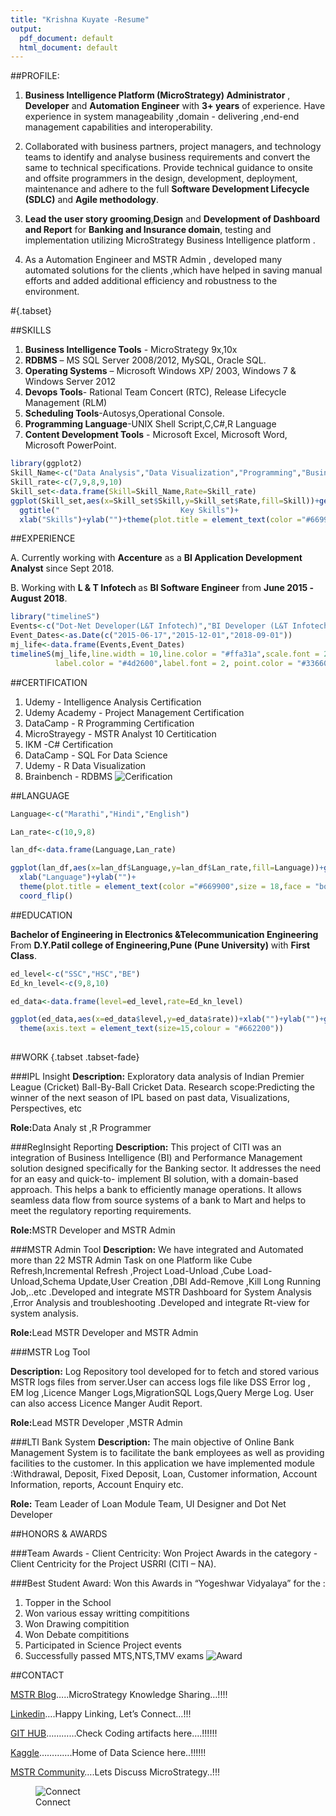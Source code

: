 ---
title: "Krishna Kuyate -Resume"
output:
  pdf_document: default
  html_document: default
---

##PROFILE:

1. **Business Intelligence Platform (MicroStrategy) Administrator** , **Developer** and **Automation Engineer** with **3+ years** of experience. Have experience in system manageability ,domain - delivering ,end-end management capabilities and interoperability.

2. Collaborated with business partners, project managers, and technology teams to identify and analyse business requirements and convert the same to technical specifications. Provide technical guidance to onsite and offsite programmers in the design, development, deployment, maintenance and adhere to the full **Software Development Lifecycle (SDLC)** and **Agile methodology**.

3. **Lead the user story grooming**,**Design** and **Development of Dashboard and Report** for **Banking and Insurance domain**, testing and implementation utilizing MicroStrategy Business Intelligence platform .

4. As a Automation Engineer and MSTR Admin , developed many automated solutions for the clients ,which have helped in saving manual efforts and added additional efficiency and robustness to the environment.



#{.tabset}

##SKILLS

1. **Business Intelligence Tools** - MicroStrategy 9x,10x 
2. **RDBMS** – MS SQL Server 2008/2012, MySQL, Oracle SQL. 
3. **Operating Systems** – Microsoft Windows XP/ 2003, Windows 7 & Windows Server 2012
4. **Devops Tools**- Rational Team Concert (RTC), Release Lifecycle Management (RLM) 
6. **Scheduling Tools**-Autosys,Operational Console.
7. **Programming Language**-UNIX Shell Script,C,C#,R Language 
8. **Content Development Tools** - Microsoft Excel, Microsoft Word, Microsoft PowerPoint. 

```{r echo=FALSE}
library(ggplot2)
Skill_Name<-c("Data Analysis","Data Visualization","Programming","Business Intelligence","Team Management")
Skill_rate<-c(7,9,8,9,10)
Skill_set<-data.frame(Skill=Skill_Name,Rate=Skill_rate)
ggplot(Skill_set,aes(x=Skill_set$Skill,y=Skill_set$Rate,fill=Skill))+geom_bar(stat = "identity",position="dodge")+
  ggtitle("                           Key Skills")+
  xlab("Skills")+ylab("")+theme(plot.title = element_text(color ="#669900",size = 18,face = "bold"),axis.text = element_text(angle = 45,hjust=1))


```


##EXPERIENCE

A. Currently working  with **Accenture**  as a **BI Application Development Analyst**  since  Sept 2018.

B. Working with **L & T Infotech ** as  **BI Software Engineer** from  **June 2015 -August 2018**.


```{r echo=FALSE}
library("timelineS")
Events<-c("Dot-Net Developer(L&T Infotech)","BI Developer (L&T Infotech)","BI Analyst(Accenture)")
Event_Dates<-as.Date(c("2015-06-17","2015-12-01","2018-09-01"))
mj_life<-data.frame(Events,Event_Dates)
timelineS(mj_life,line.width = 10,line.color = "#ffa31a",scale.font = 2,label.length = c(0.6,0.7,0.5,0.8),
          label.color = "#4d2600",label.font = 2, point.color = "#336600")
```



##CERTIFICATION

1. Udemy - Intelligence Analysis Certification
2. Udemy Academy - Project Management Certification
3. DataCamp - R Programming Certification
4. MicroStrayegy - MSTR Analyst 10 Certitication
5. IKM -C# Certification
6. DataCamp - SQL For Data Science
7. Udemy - R Data Visualization 
8. Brainbench - RDBMS
![Cerification](KA.jpg)


##LANGUAGE

```{r echo=FALSE}
Language<-c("Marathi","Hindi","English")

Lan_rate<-c(10,9,8)

lan_df<-data.frame(Language,Lan_rate)

ggplot(lan_df,aes(x=lan_df$Language,y=lan_df$Lan_rate,fill=Language))+geom_bar(stat = "identity",position="dodge")+
  xlab("Language")+ylab("")+
  theme(plot.title = element_text(color ="#669900",size = 18,face = "bold"),axis.text = element_text(angle = 45,hjust=1))+
  coord_flip()
```


##EDUCATION

**Bachelor of Engineering in Electronics &Telecommunication Engineering** From **D.Y.Patil college of Engineering,Pune (Pune University)** with **First Class**.

```{r echo=FALSE}
ed_level<-c("SSC","HSC","BE")
Ed_kn_level<-c(9,8,10)

ed_data<-data.frame(level=ed_level,rate=Ed_kn_level)

ggplot(ed_data,aes(x=ed_data$level,y=ed_data$rate))+xlab("")+ylab("")+geom_point(size=ed_data$rate,color="#ff9966",na.rm = TRUE)+
  theme(axis.text = element_text(size=15,colour = "#662200"))
  
```

##WORK {.tabset .tabset-fade}

###IPL Insight
**Description:**
Exploratory data analysis of Indian Premier League (Cricket) Ball-By-Ball Cricket Data.
Research scope:Predicting the winner of the next season of IPL based on past data, Visualizations, Perspectives, etc

**Role:**Data Analy
st ,R Programmer

###RegInsight Reporting
**Description:** 
This project of CITI was an integration of Business Intelligence (BI) and Performance Management solution designed specifically for the Banking sector. It addresses the need for an easy and quick-to- implement BI solution, with a domain-based approach. This helps a bank to efficiently manage operations. It allows seamless data flow from source systems of a bank to Mart and helps to meet the regulatory reporting requirements.

**Role:**MSTR Developer and MSTR Admin

###MSTR Admin Tool
**Description:**
We have integrated and Automated more than 22 MSTR Admin Task on one Platform like Cube Refresh,Incremental Refresh ,Project Load-Unload ,Cube Load-Unload,Schema Update,User Creation ,DBI Add-Remove ,Kill Long Running Job,..etc .Developed and integrate MSTR Dashboard for System Analysis ,Error Analysis and troubleshooting .Developed and integrate Rt-view for system analysis.

**Role:**Lead MSTR Developer and MSTR Admin

###MSTR Log Tool

**Description:**
Log Repository tool developed for to fetch and stored various MSTR logs files from server.User can access logs file like DSS Error log , EM log ,Licence Manger Logs,MigrationSQL Logs,Query Merge Log.
User can also access Licence Manger Audit Report.

**Role:**Lead MSTR Developer ,MSTR Admin


###LTI Bank System
**Description:**
The main objective of Online Bank Management System is to facilitate the bank employees as well as providing facilities to the customer.
In this application we have implemented module :Withdrawal, Deposit, Fixed Deposit, Loan, Customer information, Account Information, reports, Account Enquiry etc.

**Role:** Team Leader of Loan Module Team, UI Designer and Dot Net Developer





##HONORS & AWARDS

###Team Awards - Client Centricity:
Won Project Awards in the category - Client Centricity for the Project USRRI (CITI – NA).

###Best Student Award:
Won this Awards in "Yogeshwar Vidyalaya" for the :

1. Topper in the School 
2. Won various essay writting compititions
3. Won Drawing compitition
4. Won Debate compititions
5. Participated in Science Project events
6. Successfully passed MTS,NTS,TMV exams
![Award](LN.jpg)



##CONTACT

[MSTR Blog](https://krishnakuyate.wordpress.com/).....MicroStrategy Knowledge Sharing...!!!!

[Linkedin](https://www.linkedin.com/in/krishnakuyate/)....Happy Linking, Let's Connect...!!!

[GIT HUB](https://github.com/KrishnaKuyate)............Check Coding artifacts here....!!!!!!

[Kaggle](https://www.kaggle.com/krishnakuyate).............Home of Data Science here..!!!!!!

[MSTR Community](https://community.microstrategy.com/s/profile/00544000008HdJl?t=1537312932900)....Lets Discuss MicroStrategy..!!!

![Connect](CN.jpg)









